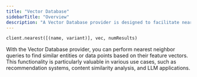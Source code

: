 ```yaml
---
title: "Vector Database"
sidebarTitle: "Overview"
description: "A Vector Database provider is designed to facilitate nearest neighbor lookups. It shares several similarities with an inference store but is distinguished by its support for the `client.nearest` API. Configuration is typically done when registering an [embedding](../abstractions/embedding.md) associated with an [entity](../abstractions/entity.md). This setup enables efficient retrieval of nearest neighbors based on feature vectors."
---
```


```python
client.nearest([(name, variant)], vec, numResults)
```

With the Vector Database provider, you can perform nearest neighbor queries to find similar entities or data points based on their feature vectors. This functionality is particularly valuable in various use cases, such as recommendation systems, content similarity analysis, and LLM applications.
